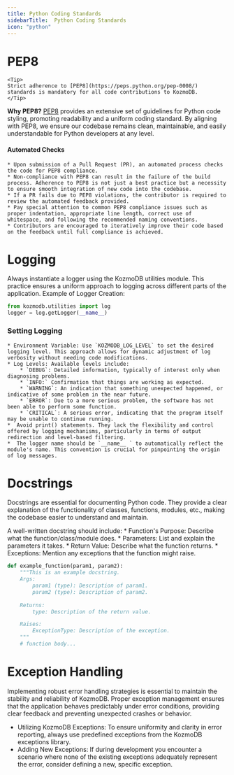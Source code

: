 ```yaml
---
title: Python Coding Standards
sidebarTitle:  Python Coding Standards
icon: "python"
---
```


# PEP8 
    <Tip>
    Strict adherence to [PEP8](https://peps.python.org/pep-0008/) standards is mandatory for all code contributions to KozmoDB.
    </Tip>

**Why PEP8?** 
[PEP8](https://peps.python.org/pep-0008/) provides an extensive set of guidelines for Python code styling, promoting readability and a uniform coding standard. By aligning with PEP8, we ensure our codebase remains clean, maintainable, and easily understandable for Python developers at any level.

#### Automated Checks

    * Upon submission of a Pull Request (PR), an automated process checks the code for PEP8 compliance.
    * Non-compliance with PEP8 can result in the failure of the build process. Adherence to PEP8 is not just a best practice but a necessity to ensure smooth integration of new code into the codebase.
    * If a PR fails due to PEP8 violations, the contributor is required to review the automated feedback provided.
    * Pay special attention to common PEP8 compliance issues such as proper indentation, appropriate line length, correct use of whitespace, and following the recommended naming conventions.
    * Contributors are encouraged to iteratively improve their code based on the feedback until full compliance is achieved.


# Logging

Always instantiate a logger using the KozmoDB utilities module. This practice ensures a uniform approach to logging across different parts of the application.
Example of Logger Creation:


```python
from kozmodb.utilities import log
logger = log.getLogger(__name__)
```
### Setting Logging 

    * Environment Variable: Use `KOZMODB_LOG_LEVEL` to set the desired logging level. This approach allows for dynamic adjustment of log verbosity without needing code modifications.
    * Log Levels: Available levels include:
        * `DEBUG`: Detailed information, typically of interest only when diagnosing problems.
        * `INFO:` Confirmation that things are working as expected.
        * `WARNING`: An indication that something unexpected happened, or indicative of some problem in the near future.
        * `ERROR`: Due to a more serious problem, the software has not been able to perform some function.
        * `CRITICAL`: A serious error, indicating that the program itself may be unable to continue running.
    *  Avoid print() statements. They lack the flexibility and control offered by logging mechanisms, particularly in terms of output redirection and level-based filtering.
    *  The logger name should be `__name__ ` to automatically reflect the module's name. This convention is crucial for pinpointing the origin of log messages.

# Docstrings

 Docstrings are essential for documenting Python code. They provide a clear explanation of the functionality of classes, functions, modules, etc., making the codebase easier to understand and maintain. 

 A well-written docstring should include:
    * Function's Purpose: Describe what the function/class/module does.
    * Parameters: List and explain the parameters it takes.
    * Return Value: Describe what the function returns.
    * Exceptions: Mention any exceptions that the function might raise.

```python
def example_function(param1, param2):
    """This is an example docstring.
    Args:
        param1 (type): Description of param1.
        param2 (type): Description of param2.
    
    Returns:
        type: Description of the return value.

    Raises:
        ExceptionType: Description of the exception.
    """
    # function body...
```

# Exception Handling 

Implementing robust error handling strategies is essential to maintain the stability and reliability of KozmoDB. Proper exception management ensures that the application behaves predictably under error conditions, providing clear feedback and preventing unexpected crashes or behavior.

* Utilizing KozmoDB Exceptions: To ensure uniformity and clarity in error reporting, always use predefined exceptions from the KozmoDB exceptions library.
* Adding New Exceptions: If during development you encounter a scenario where none of the existing exceptions adequately represent the error, consider defining a new, specific exception.